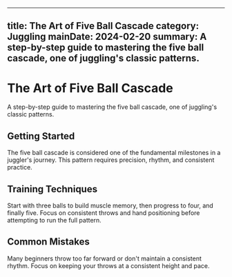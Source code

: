 
---
title: The Art of Five Ball Cascade
category: Juggling
mainDate: 2024-02-20
summary: A step-by-step guide to mastering the five ball cascade, one of juggling's classic patterns.
---

# The Art of Five Ball Cascade

A step-by-step guide to mastering the five ball cascade, one of juggling's classic patterns.

## Getting Started

The five ball cascade is considered one of the fundamental milestones in a juggler's journey. This pattern requires precision, rhythm, and consistent practice.

## Training Techniques

Start with three balls to build muscle memory, then progress to four, and finally five. Focus on consistent throws and hand positioning before attempting to run the full pattern.

## Common Mistakes

Many beginners throw too far forward or don't maintain a consistent rhythm. Focus on keeping your throws at a consistent height and pace.
